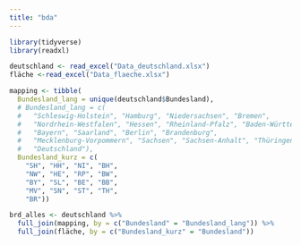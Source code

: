 ```yaml
---
title: "bda"
---
```


```r
library(tidyverse)
library(readxl)
```

```r
deutschland <- read_excel("Data_deutschland.xlsx")
fläche <-read_excel("Data_flaeche.xlsx")
```

```r
mapping <- tibble(
  Bundesland_lang = unique(deutschland$Bundesland),
  # Bundesland_lang = c(
  #   "Schleswig-Holstein", "Hamburg", "Niedersachsen", "Bremen",
  #   "Nordrhein-Westfalen", "Hessen", "Rheinland-Pfalz", "Baden-Württemberg",
  #   "Bayern", "Saarland", "Berlin", "Brandenburg",
  #   "Mecklenburg-Vorpommern", "Sachsen", "Sachsen-Anhalt", "Thüringen",
  #   "Deutschland"),
  Bundesland_kurz = c(
    "SH", "HH", "NI", "BH",
    "NW", "HE", "RP", "BW",
    "BY", "SL", "BE", "BB",
    "MV", "SN", "ST", "TH",
    "BR"))
```


```r
brd_alles <- deutschland %>%
  full_join(mapping, by = c("Bundesland" = "Bundesland_lang")) %>%
  full_join(fläche, by = c("Bundesland_kurz" = "Bundesland"))
```
